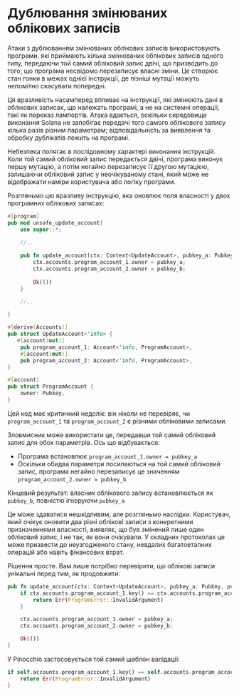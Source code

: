 
# Дублювання змінюваних облікових записів

Атаки з дублюванням змінюваних облікових записів використовують програми, які приймають кілька змінюваних облікових записів одного типу, передаючи той самий обліковий запис двічі, що призводить до того, що програма несвідомо перезаписує власні зміни. Це створює стан гонки в межах однієї інструкції, де пізніші мутації можуть непомітно скасувати попередні.

Ця вразливість насамперед впливає на інструкції, які змінюють дані в облікових записах, що належать програмі, а не на системні операції, такі як переказ лампортів. Атака вдається, оскільки середовище виконання Solana не запобігає передачі того самого облікового запису кілька разів різним параметрам; відповідальність за виявлення та обробку дублікатів лежить на програмі.

Небезпека полягає в послідовному характері виконання інструкцій. Коли той самий обліковий запис передається двічі, програма виконує першу мутацію, а потім негайно перезаписує її другою мутацією, залишаючи обліковий запис у неочікуваному стані, який може не відображати наміри користувача або логіку програми.

<ArticleSection name="Anchor" id="anchor" level="h2" />

Розгляньмо цю вразливу інструкцію, яка оновлює поля власності у двох програмних облікових записах:

```rust
#[program]
pub mod unsafe_update_account{
    use super::*;
    
    //..

    pub fn update_account(ctx: Context<UpdateAccount>, pubkey_a: Pubkey, pubkey_b: Pubkey) -> Result<()> {
        ctx.accounts.program_account_1.owner = pubkey_a;
        ctx.accounts.program_account_2.owner = pubkey_b;
        
        Ok(())
    }

    //..

}

#[derive(Accounts)]
pub struct UpdateAccount<'info> {
   #[account(mut)]
    pub program_account_1: Account<'info, ProgramAccount>,
    #[account(mut)]
    pub program_account_2: Account<'info, ProgramAccount>,
}

#[account]
pub struct ProgramAccount {
    owner: Pubkey,
}
```

Цей код має критичний недолік: він ніколи не перевіряє, чи `program_account_1` та `program_account_2` є різними обліковими записами.

Зловмисник може використати це, передавши той самий обліковий запис для обох параметрів. Ось що відбувається:
- Програма встановлює `program_account_1.owner = pubkey_a`
- Оскільки обидва параметри посилаються на той самий обліковий запис, програма негайно перезаписує це значенням `program_account_2.owner = pubkey_b`

Кінцевий результат: власник облікового запису встановлюється як `pubkey_b`, повністю ігноруючи `pubkey_a`

Це може здаватися нешкідливим, але розгляньмо наслідки. Користувач, який очікує оновити два різні облікові записи з конкретними призначеннями власності, виявляє, що був змінений лише один обліковий запис, і не так, як вони очікували. У складних протоколах це може призвести до неузгодженого стану, невдалих багатоетапних операцій або навіть фінансових втрат.

Рішення просте. Вам лише потрібно перевірити, що облікові записи унікальні перед тим, як продовжити:

```rust
pub fn update_account(ctx: Context<UpdateAccount>, pubkey_a: Pubkey, pubkey_b: Pubkey) -> Result<()> {
    if ctx.accounts.program_account_1.key() == ctx.accounts.program_account_2.key() {
        return Err(ProgramError::InvalidArgument)
    }

    ctx.accounts.program_account_1.owner = pubkey_a;
    ctx.accounts.program_account_2.owner = pubkey_b;

    Ok(())
}
```

<ArticleSection name="Pinocchio" id="pinocchio" level="h2" />

У Pinocchio застосовується той самий шаблон валідації:

```rust
if self.accounts.program_account_1.key() == self.accounts.program_account_2.key() {
    return Err(ProgramError::InvalidArgument)
}
```
